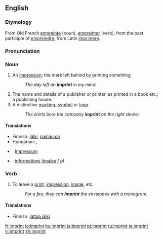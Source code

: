 ==English==
===Etymology===
From Old French [[empreinte]] (noun), [[empreinter]] (verb), from the past participle of [[empreindre]], from Latin [[imprimere]].

===Pronunciation===
{{IPA|/ˈɪmprɪnt/}}
 
===Noun===
{{en-noun}}

#An [[impression]]; the mark left behind by printing something.
#:''The day left an '''imprint''' in my mind.''
# The name and details of a publisher or printer, as printed in a book etc.; a publishing house.
#A distinctive [[marking]], [[symbol]] or [[logo]].
#:''The shirts bore the company '''imprint''' on the right sleeve.''

====Translations====
{{trans-top|an impression; the mark left behind by printing something}}
*Finnish: [[jälki]], [[painauma]]
*Hungarian: {{t|hu|nyom}}, {{t|hu|lenyomat}}
{{trans-mid}}
{{trans-bottom}}

{{trans-top|the name and details of a publisher or printer, as printed in a book etc}}
{{trans-mid}}
{{trans-bottom}}

{{trans-top|a distinctive marking, symbol or logo}}
{{trans-mid}}
{{trans-bottom}}

{{checktrans-top}}
*{{ttbc|German}}: [[Impressum]] {{n}}
*{{ttbc|French}}: [[information]]s [[légal]]es ''f pl''
{{checktrans-bottom}}

===Verb===
{{en-verb}}

#To leave a [[print]], [[impression]], [[image]], etc.
#:''For a fee, they can '''imprint''' the envelopes with a monogram.''

====Translations====
{{trans-top|To leave a print, impression, image, etc.}}
*Finnish: [[jättää jälki]]
{{trans-mid}}
{{trans-bottom}}

[[fr:imprint]]
[[io:imprint]]
[[hu:imprint]]
[[ja:imprint]]
[[pt:imprint]]
[[ru:imprint]]
[[te:imprint]]
[[vi:imprint]]
[[zh:imprint]]
